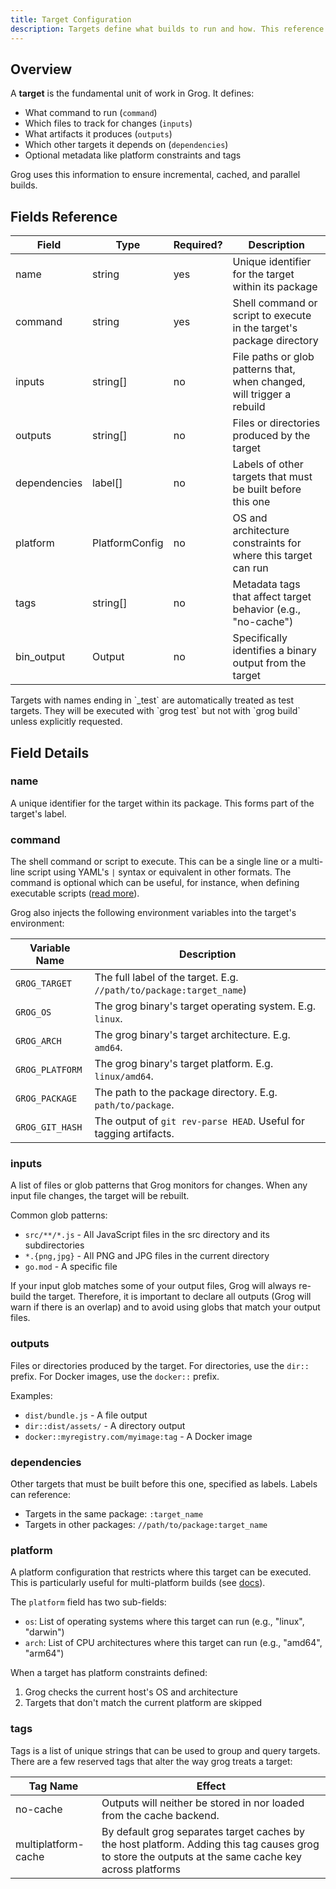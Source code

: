 ```yaml
---
title: Target Configuration
description: Targets define what builds to run and how. This reference covers all the configuration options for a target.
---
```



## Overview

A **target** is the fundamental unit of work in Grog. It defines:

- What command to run (`command`)
- Which files to track for changes (`inputs`)
- What artifacts it produces (`outputs`)
- Which other targets it depends on (`dependencies`)
- Optional metadata like platform constraints and tags

Grog uses this information to ensure incremental, cached, and parallel builds.

## Fields Reference

| Field        | Type           | Required? | Description                                                            |
| ------------ | -------------- | --------- | ---------------------------------------------------------------------- |
| name         | string         | yes       | Unique identifier for the target within its package                    |
| command      | string         | yes       | Shell command or script to execute in the target's package directory   |
| inputs       | string[]       | no        | File paths or glob patterns that, when changed, will trigger a rebuild |
| outputs      | string[]       | no        | Files or directories produced by the target                            |
| dependencies | label[]        | no        | Labels of other targets that must be built before this one             |
| platform     | PlatformConfig | no        | OS and architecture constraints for where this target can run          |
| tags         | string[]       | no        | Metadata tags that affect target behavior (e.g., "no-cache")           |
| bin_output   | Output         | no        | Specifically identifies a binary output from the target                |

<Aside type="note">
  Targets with names ending in `_test` are automatically treated as test
  targets. They will be executed with `grog test` but not with `grog build`
  unless explicitly requested.
</Aside>

## Field Details

### name

A unique identifier for the target within its package. This forms part of the target's label.

### command

The shell command or script to execute. This can be a single line or a multi-line script using YAML's `|` syntax or equivalent in other formats.
The command is optional which can be useful, for instance, when defining executable scripts ([read more](/guides/binary-outputs)).

Grog also injects the following environment variables into the target's environment:

| Variable Name   | Description                                                         |
| --------------- | ------------------------------------------------------------------- |
| `GROG_TARGET`   | The full label of the target. E.g. `//path/to/package:target_name`) |
| `GROG_OS`       | The grog binary's target operating system. E.g. `linux`.            |
| `GROG_ARCH`     | The grog binary's target architecture. E.g. `amd64`.                |
| `GROG_PLATFORM` | The grog binary's target platform. E.g. `linux/amd64`.              |
| `GROG_PACKAGE`  | The path to the package directory. E.g. `path/to/package`.          |
| `GROG_GIT_HASH` | The output of `git rev-parse HEAD`. Useful for tagging artifacts.   |

### inputs

A list of files or glob patterns that Grog monitors for changes.
When any input file changes, the target will be rebuilt.

Common glob patterns:

- `src/**/*.js` - All JavaScript files in the src directory and its subdirectories
- `*.{png,jpg}` - All PNG and JPG files in the current directory
- `go.mod` - A specific file

<Aside type="caution">
  If your input glob matches some of your output files, Grog will always
  re-build the target. Therefore, it is important to declare all outputs (Grog
  will warn if there is an overlap) and to avoid using globs that match your
  output files.
</Aside>

### outputs

Files or directories produced by the target. For directories, use the `dir::` prefix. For Docker images, use the `docker::` prefix.

Examples:

- `dist/bundle.js` - A file output
- `dir::dist/assets/` - A directory output
- `docker::myregistry.com/myimage:tag` - A Docker image

### dependencies

Other targets that must be built before this one, specified as labels. Labels can reference:

- Targets in the same package: `:target_name`
- Targets in other packages: `//path/to/package:target_name`

### platform

A platform configuration that restricts where this target can be executed.
This is particularly useful for multi-platform builds (see [docs](/guides/multi-platform-builds)).

The `platform` field has two sub-fields:

- `os`: List of operating systems where this target can run (e.g., "linux", "darwin")
- `arch`: List of CPU architectures where this target can run (e.g., "amd64", "arm64")

When a target has platform constraints defined:

1. Grog checks the current host's OS and architecture
2. Targets that don't match the current platform are skipped

### tags

Tags is a list of unique strings that can be used to group and query targets.
There are a few reserved tags that alter the way grog treats a target:

| Tag Name            | Effect                                                                                                                                                |
| ------------------- | ----------------------------------------------------------------------------------------------------------------------------------------------------- |
| no-cache            | Outputs will neither be stored in nor loaded from the cache backend.                                                                                  |
| multiplatform-cache | By default grog separates target caches by the host platform. Adding this tag causes grog to store the outputs at the same cache key across platforms |
